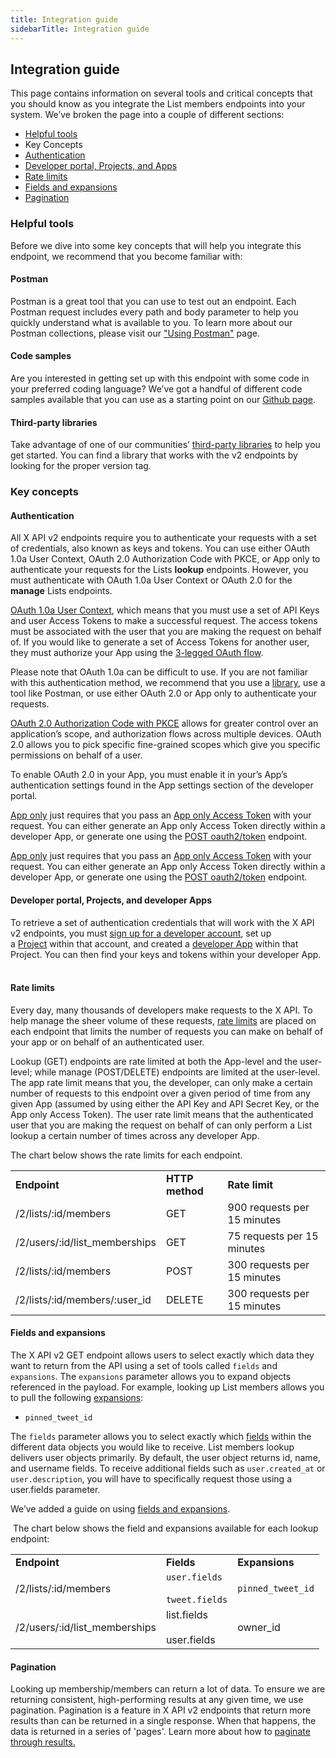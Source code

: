 ---
title: Integration guide
sidebarTitle: Integration guide
---


## Integration guide

This page contains information on several tools and critical concepts that you should know as you integrate the List members endpoints into your system. We’ve broken the page into a couple of different sections:

* [Helpful tools](#helpful)
* Key Concepts
* [Authentication](#authentication)
* [Developer portal, Projects, and Apps](#portal)
* [Rate limits](#limits)
* [Fields and expansions](#fields)
* [Pagination](#pagination)

### Helpful tools

Before we dive into some key concepts that will help you integrate this endpoint, we recommend that you become familiar with:

#### Postman

Postman is a great tool that you can use to test out an endpoint. Each Postman request includes every path and body parameter to help you quickly understand what is available to you. To learn more about our Postman collections, please visit our ["Using Postman"](/tutorials/postman-getting-started) page. 

#### Code samples

Are you interested in getting set up with this endpoint with some code in your preferred coding language? We’ve got a handful of different code samples available that you can use as a starting point on our [Github page](https://github.com/xdevplatform/Twitter-API-v2-sample-code).

#### Third-party libraries

Take advantage of one of our communities’ [third-party libraries](/x-api/tools-and-libraries/overview) to help you get started. You can find a library that works with the v2 endpoints by looking for the proper version tag.

### Key concepts

#### Authentication

All X API v2 endpoints require you to authenticate your requests with a set of credentials, also known as keys and tokens. You can use either OAuth 1.0a User Context, OAuth 2.0 Authorization Code with PKCE, or App only to authenticate your requests for the Lists **lookup** endpoints. However, you must authenticate with OAuth 1.0a User Context or OAuth 2.0 for the **manage** Lists endpoints. 

[OAuth 1.0a User Context](/resources/fundamentals/authentication), which means that you must use a set of API Keys and user Access Tokens to make a successful request. The access tokens must be associated with the user that you are making the request on behalf of. If you would like to generate a set of Access Tokens for another user, they must authorize your App using the [3-legged OAuth flow](/resources/fundamentals/authentication#obtaining-access-tokens-using-3-legged-oauth-flow).

Please note that OAuth 1.0a can be difficult to use. If you are not familiar with this authentication method, we recommend that you use a [library](/x-api/tools-and-libraries/overview), use a tool like Postman, or use either OAuth 2.0 or App only to authenticate your requests.

[OAuth 2.0 Authorization Code with PKCE](/resources/fundamentals/authentication#oauth-2-0-authorization-code-flow-with-pkce-2) allows for greater control over an application’s scope, and authorization flows across multiple devices. OAuth 2.0 allows you to pick specific fine-grained scopes which give you specific permissions on behalf of a user. 

To enable OAuth 2.0 in your App, you must enable it in your’s App’s authentication settings found in the App settings section of the developer portal.

[App only](/resources/fundamentals/authentication#oauth-2-0) just requires that you pass an [App only Access Token](/resources/fundamentals/authentication#bearer-token-also-known-as-app-only) with your request. You can either generate an App only Access Token directly within a developer App, or generate one using the [POST oauth2/token](/resources/fundamentals/authentication#post-oauth2-token) endpoint.

[App only](/resources/fundamentals/authentication#oauth-2-0) just requires that you pass an [App only Access Token](/resources/fundamentals/authentication#bearer-token-also-known-as-app-only) with your request. You can either generate an App only Access Token directly within a developer App, or generate one using the [POST oauth2/token](/resources/fundamentals/authentication#post-oauth2-token) endpoint.

#### Developer portal, Projects, and developer Apps

To retrieve a set of authentication credentials that will work with the X API v2 endpoints, you must [sign up for a developer account](https://developer.x.com/en/portal/petition/essential/basic-info), set up a [Project](/resources/fundamentals/projects) within that account, and created a [developer App](/resources/fundamentals/developer-apps) within that Project. You can then find your keys and tokens within your developer App.
 

#### Rate limits

Every day, many thousands of developers make requests to the X API. To help manage the sheer volume of these requests, [rate limits](/x-api/fundamentals/rate-limits) are placed on each endpoint that limits the number of requests you can make on behalf of your app or on behalf of an authenticated user. 

Lookup (GET) endpoints are rate limited at both the App-level and the user-level; while manage (POST/DELETE) endpoints are limited at the user-level. The app rate limit means that you, the developer, can only make a certain number of requests to this endpoint over a given period of time from any given App (assumed by using either the API Key and API Secret Key, or the App only Access Token). The user rate limit means that the authenticated user that you are making the request on behalf of can only perform a List lookup a certain number of times across any developer App.

The chart below shows the rate limits for each endpoint.

|     |     |     |
| :--- | :--- | :--- |
| **Endpoint** | **HTTP method** | **Rate limit** |
| /2/lists/:id/members | GET | 900 requests per 15 minutes |
| /2/users/:id/list_memberships | GET | 75 requests per 15 minutes |
| /2/lists/:id/members | POST | 300 requests per 15 minutes |
| /2/lists/:id/members/:user_id | DELETE | 300 requests per 15 minutes |

#### Fields and expansions

The X API v2 GET endpoint allows users to select exactly which data they want to return from the API using a set of tools called `fields` and `expansions`. The `expansions` parameter allows you to expand objects referenced in the payload. For example, looking up List members allows you to pull the following [expansions](/x-api/fundamentals/expansions):

* `pinned_tweet_id`


The `fields` parameter allows you to select exactly which [fields](/x-api/fundamentals/fields) within the different data objects you would like to receive. List members lookup delivers user objects primarily. By default, the user object returns id, name, and username fields. To receive additional fields such as `user.created_at` or `user.description`, you will have to specifically request those using a user.fields parameter. 

We’ve added a guide on using [fields and expansions](/x-api/fundamentals/data-dictionary#how-to-use-fields-and-expansions).

 The chart below shows the field and expansions available for each lookup endpoint:

|     |     |     |
| :--- | :--- | :--- |
| **Endpoint** | **Fields** | **Expansions** |
| /2/lists/:id/members | `user.fields`<br/><br/>`tweet.fields` | `pinned_tweet_id` |
| /2/users/:id/list_memberships | list.fields<br/><br/>user.fields | owner_id |

#### Pagination

Looking up membership/members can return a lot of data. To ensure we are returning consistent, high-performing results at any given time, we use pagination. Pagination is a feature in X API v2 endpoints that return more results than can be returned in a single response. When that happens, the data is returned in a series of 'pages'. Learn more about how to [paginate through results.](/x-api/fundamentals/pagination)

